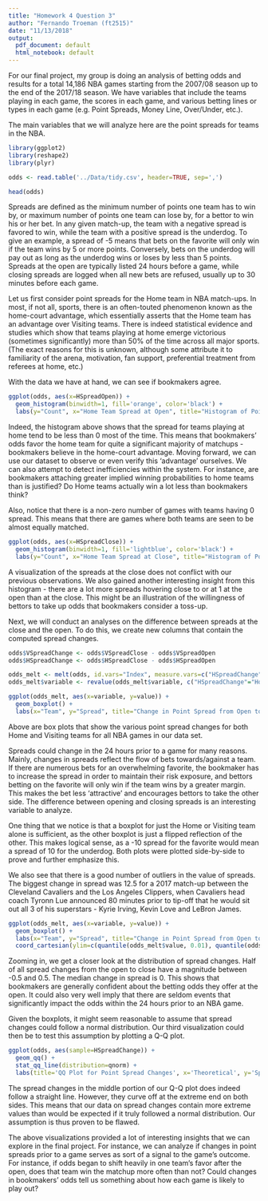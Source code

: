 ```yaml
---
title: "Homework 4 Question 3"
author: "Fernando Troeman (ft2515)"
date: "11/13/2018"
output:
  pdf_document: default
  html_notebook: default
---
```


For our final project, my group is doing an analysis of betting odds and results for a total 14,186 NBA games starting from the 2007/08 season up to the end of the 2017/18 season. We have variables that include the teams playing in each game, the scores in each game, and various betting lines or types in each game (e.g. Point Spreads, Money Line, Over/Under, etc.).

The main variables that we will analyze here are the point spreads for teams in the NBA.

```r
library(ggplot2)
library(reshape2)
library(plyr)
```


```r
odds <- read.table('../Data/tidy.csv', header=TRUE, sep=',')
```

```r
head(odds)
```

Spreads are defined as the minimum number of points one team has to win by, or maximum number of points one team can lose by, for a bettor to win his or her bet. In any given match-up, the team with a negative spread is favored to win, while the team with a positive spread is the underdog. To give an example, a spread of -5 means that bets on the favorite will only win if the team wins by 5 or more points. Conversely, bets on the underdog will pay out as long as the underdog wins or loses by less than 5 points. Spreads at the open are typically listed 24 hours before a game, while closing spreads are logged when all new bets are refused, usually up to 30 minutes before each game.

Let us first consider point spreads for the Home team in NBA match-ups. In most, if not all, sports, there is an often-touted phenomenon known as the home-court advantage, which essentially asserts that the Home team has an advantage over Visiting teams. There is indeed statistical evidence and studies which show that teams playing at home emerge victorious (sometimes significantly) more than 50% of the time across all major sports. (The exact reasons for this is unknown, although some attribute it to familiarity of the arena, motivation, fan support, preferential treatment from referees at home, etc.)

With the data we have at hand, we can see if bookmakers agree.

```r
ggplot(odds, aes(x=HSpreadOpen)) +
  geom_histogram(binwidth=1, fill='orange', color='black') +
  labs(y="Count", x="Home Team Spread at Open", title="Histogram of Point Spreads (Open) for Home Team in NBA Games")
```

Indeed, the histogram above shows that the spread for teams playing at home tend to be less than 0 most of the time. This means that bookmakers' odds favor the home team for quite a significant majority of matchups - bookmakers believe in the home-court advantage. Moving forward, we can use our dataset to observe or even verify this 'advantage' ourselves. We can also attempt to detect inefficiencies within the system. For instance, are bookmakers attaching greater implied winning probabilities to home teams than is justified? Do Home teams actually win a lot less than bookmakers think? 

Also, notice that there is a non-zero number of games with teams having 0 spread. This means that there are games where both teams are seen to be almost equally matched.

```r
ggplot(odds, aes(x=HSpreadClose)) +
  geom_histogram(binwidth=1, fill='lightblue', color='black') +
  labs(y="Count", x="Home Team Spread at Close", title="Histogram of Point Spreads (Close) for Home Team in NBA Games")
```

A visualization of the spreads at the close does not conflict with our previous observations. We also gained another interesting insight from this histogram - there are a lot more spreads hovering close to or at 1 at the open than at the close. This might be an illustration of the willingness of bettors to take up odds that bookmakers consider a toss-up.

Next, we will conduct an analyses on the difference between spreads at the close and the open. To do this, we create new columns that contain the computed spread changes.

```r
odds$VSpreadChange <- odds$VSpreadClose - odds$VSpreadOpen
odds$HSpreadChange <- odds$HSpreadClose - odds$HSpreadOpen
```

```r
odds_melt <- melt(odds, id.vars="Index", measure.vars=c("HSpreadChange", "VSpreadChange"))
odds_melt$variable <- revalue(odds_melt$variable, c("HSpreadChange"="Home", "VSpreadChange"="Visiting"))
```


```r
ggplot(odds_melt, aes(x=variable, y=value)) +
  geom_boxplot() +
  labs(x="Team", y="Spread", title="Change in Point Spread from Open to Close")
```

Above are box plots that show the various point spread changes for both Home and Visiting teams for all NBA games in our data set. 

Spreads could change in the 24 hours prior to a game for many reasons. Mainly, changes in spreads reflect the flow of bets towards/against a team. If there are numerous bets for an overwhelming favorite, the bookmaker has to increase the spread in order to maintain their risk exposure, and bettors betting on the favorite will only win if the team wins by a greater margin. This makes the bet less 'attractive' and encourages bettors to take the other side. The difference between opening and closing spreads is an interesting variable to analyze.

One thing that we notice is that a boxplot for just the Home or Visiting team alone is sufficient, as the other boxplot is just a flipped reflection of the other. This makes logical sense, as a -10 spread for the favorite would mean a spread of 10 for the underdog. Both plots were plotted side-by-side to prove and further emphasize this. 

We also see that there is a good number of outliers in the value of spreads. The biggest change in spread was 12.5 for a 2017 match-up between the Cleveland Cavaliers and the Los Angeles Clippers, when Cavaliers head coach Tyronn Lue announced 80 minutes prior to tip-off that he would sit out all 3 of his superstars - Kyrie Irving, Kevin Love and LeBron James.


```r
ggplot(odds_melt, aes(x=variable, y=value)) +
  geom_boxplot() +
  labs(x="Team", y="Spread", title="Change in Point Spread from Open to Close") +
  coord_cartesian(ylim=c(quantile(odds_melt$value, 0.01), quantile(odds_melt$value, 0.99)))
```

Zooming in, we get a closer look at the distribution of spread changes. Half of all spread changes from the open to close have a magnitude between -0.5 and 0.5. The median change in spread is 0. This shows that bookmakers are generally confident about the betting odds they offer at the open. It could also very well imply that there are seldom events that significantly impact the odds within the 24 hours prior to an NBA game.

Given the boxplots, it might seem reasonable to assume that spread changes could follow a normal distribution. Our third visualization could then be to test this assumption by plotting a Q-Q plot.

```r
ggplot(odds, aes(sample=HSpreadChange)) +
  geom_qq() +
  stat_qq_line(distribution=qnorm) +
  labs(title='QQ Plot for Point Spread Changes', x='Theoretical', y='Spread Changes')
```

The spread changes in the middle portion of our Q-Q plot does indeed follow a straight line. However, they curve off at the extreme end on both sides. This means that our data on spread changes contain more extreme values than would be expected if it truly followed a normal distribution. Our assumption is thus proven to be flawed.

The above visualizations provided a lot of interesting insights that we can explore in the final project. For instance, we can analyze if changes in point spreads prior to a game serves as sort of a signal to the game's outcome. For instance, if odds began to shift heavily in one team's favor after the open, does that team win the matchup more often than not? Could changes in bookmakers' odds tell us something about how each game is likely to play out?


